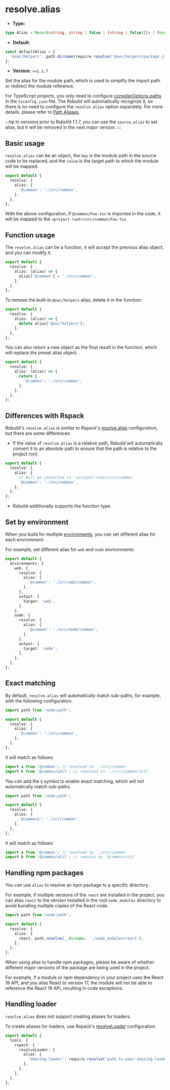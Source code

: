 # resolve.alias

- **Type:**

```ts
type Alias = Record<string, string | false | (string | false)[]> | Function;
```

- **Default:**

```ts
const defaultAlias = {
  '@swc/helpers': path.dirname(require.resolve('@swc/helpers/package.json')),
};
```

- **Version:** `>=1.1.7`

Set the alias for the module path, which is used to simplify the import path or redirect the module reference.

For TypeScript projects, you only need to configure [compilerOptions.paths](https://typescriptlang.org/tsconfig#paths) in the `tsconfig.json` file. The Rsbuild will automatically recognize it, so there is no need to configure the `resolve.alias` option separately. For more details, please refer to [Path Aliases](/guide/advanced/alias).

:::tip
In versions prior to Rsbuild 1.1.7, you can use the `source.alias` to set alias, but it will be removed in the next major version.
:::

## Basic usage

`resolve.alias` can be an object, the `key` is the module path in the source code to be replaced, and the `value` is the target path to which the module will be mapped.

```ts title="rsbuild.config.ts"
export default {
  resolve: {
    alias: {
      '@common': './src/common',
    },
  },
};
```

With the above configuration, if `@common/Foo.tsx` is imported in the code, it will be mapped to the `<project-root>/src/common/Foo.tsx`.

## Function usage

The `resolve.alias` can be a function, it will accept the previous alias object, and you can modify it.

```ts title="rsbuild.config.ts"
export default {
  resolve: {
    alias: (alias) => {
      alias['@common'] = './src/common';
    },
  },
};
```

To remove the built-in `@swc/helpers` alias, delete it in the function:

```ts title="rsbuild.config.ts"
export default {
  resolve: {
    alias: (alias) => {
      delete alias['@swc/helpers'];
    },
  },
};
```

You can also return a new object as the final result in the function, which will replace the preset alias object.

```ts title="rsbuild.config.ts"
export default {
  resolve: {
    alias: (alias) => {
      return {
        '@common': './src/common',
      };
    },
  },
};
```

## Differences with Rspack

Rsbuild's `resolve.alias` is similar to Rspack's [resolve.alias](https://rspack.dev/config/resolve#resolvealias) configuration, but there are some differences:

- If the value of `resolve.alias` is a relative path, Rsbuild will automatically convert it to an absolute path to ensure that the path is relative to the project root.

```ts title="rsbuild.config.ts"
export default {
  resolve: {
    alias: {
      // Will be converted to `<project-root>/src/common`
      '@common': './src/common',
    },
  },
};
```

- Rsbuild additionally supports the function type.

## Set by environment

When you build for multiple [environments](/config/environments), you can set different alias for each environment:

For example, set different alias for `web` and `node` environments:

```ts title="rsbuild.config.ts"
export default {
  environments: {
    web: {
      resolve: {
        alias: {
          '@common': './src/web/common',
        },
      },
      output: {
        target: 'web',
      },
    },
    node: {
      resolve: {
        alias: {
          '@common': './src/node/common',
        },
      },
      output: {
        target: 'node',
      },
    },
  },
};
```

## Exact matching

By default, `resolve.alias` will automatically match sub-paths, for example, with the following configuration:

```ts title="rsbuild.config.ts"
import path from 'node:path';

export default {
  resolve: {
    alias: {
      '@common': './src/common',
    },
  },
};
```

It will match as follows:

```ts
import a from '@common'; // resolved to `./src/common`
import b from '@common/util'; // resolved to `./src/common/util`
```

You can add the `$` symbol to enable exact matching, which will not automatically match sub-paths.

```ts title="rsbuild.config.ts"
import path from 'node:path';

export default {
  resolve: {
    alias: {
      '@common$': './src/common',
    },
  },
};
```

It will match as follows:

```ts
import a from '@common'; // resolved to `./src/common`
import b from '@common/util'; // remains as `@common/util`
```

## Handling npm packages

You can use `alias` to resolve an npm package to a specific directory.

For example, if multiple versions of the `react` are installed in the project, you can alias `react` to the version installed in the root `node_modules` directory to avoid bundling multiple copies of the React code.

```ts title="rsbuild.config.ts"
import path from 'node:path';

export default {
  resolve: {
    alias: {
      react: path.resolve(__dirname, './node_modules/react'),
    },
  },
};
```

When using alias to handle npm packages, please be aware of whether different major versions of the package are being used in the project.

For example, if a module or npm dependency in your project uses the React 19 API, and you alias React to version 17, the module will not be able to reference the React 19 API, resulting in code exceptions.

## Handling loader

`resolve.alias` does not support creating aliases for loaders.

To create aliases for loaders, use Rspack's [resolveLoader](https://rspack.dev/config/resolve-loader) configuration.

```ts title="rsbuild.config.ts"
export default {
  tools: {
    rspack: {
      resolveLoader: {
        alias: {
          'amazing-loader': require.resolve('path-to-your-amazing-loader'),
        },
      },
    },
  },
};
```
